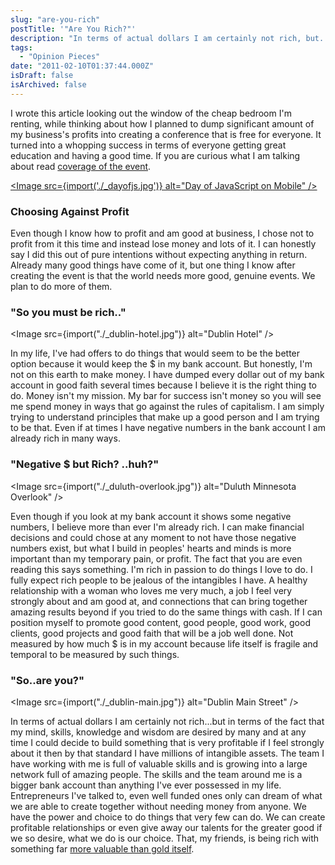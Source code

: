 ```yaml
---
slug: "are-you-rich"
postTitle: '"Are You Rich?"'
description: "In terms of actual dollars I am certainly not rich, but..."
tags:
  - "Opinion Pieces"
date: "2011-02-10T01:37:44.000Z"
isDraft: false
isArchived: false
---
```



I wrote this article looking out the window of the cheap bedroom I'm renting, while thinking about how I planned to dump significant amount of my business's profits into creating a conference that is free for everyone. It turned into a whopping success in terms of everyone getting great education and having a good time. If you are curious what I am talking about read [coverage of the event](http://thenextweb.com/mobile/2011/01/31/googles-free-day-of-javascript-on-mobile/).

[<Image src={import('./\_dayofjs.jpg')} alt="Day of JavaScript on Mobile" />](https://www.flickr.com/photos/franksvalli/5394719161)

### Choosing Against Profit

Even though I know how to profit and am good at business, I chose not to profit from it this time and instead lose money and lots of it. I can honestly say I did this out of pure intentions without expecting anything in return. Already many good things have come of it, but one thing I know after creating the event is that the world needs more good, genuine events. We plan to do more of them.

### "So you must be rich.."

<Image src={import("./_dublin-hotel.jpg")} alt="Dublin Hotel" />

In my life, I've had offers to do things that would seem to be the better option because it would keep the $ in my bank account. But honestly, I'm not on this earth to make money. I have dumped every dollar out of my bank account in good faith several times because I believe it is the right thing to do. Money isn't my mission. My bar for success isn't money so you will see me spend money in ways that go against the rules of capitalism. I am simply trying to understand principles that make up a good person and I am trying to be that. Even if at times I have negative numbers in the bank account I am already rich in many ways.

### "Negative $ but Rich? ..huh?"

<Image src={import("./_duluth-overlook.jpg")} alt="Duluth Minnesota Overlook" />

Even though if you look at my bank account it shows some negative numbers, I believe more than ever I'm already rich. I can make financial decisions and could chose at any moment to not have those negative numbers exist, but what I build in peoples' hearts and minds is more important than my temporary pain, or profit. The fact that you are even reading this says something. I'm rich in passion to do things I love to do. I fully expect rich people to be jealous of the intangibles I have. A healthy relationship with a woman who loves me very much, a job I feel very strongly about and am good at, and connections that can bring together amazing results beyond if you tried to do the same things with cash. If I can position myself to promote good content, good people, good work, good clients, good projects and good faith that will be a job well done. Not measured by how much $ is in my account because life itself is fragile and temporal to be measured by such things.

### "So..are you?"

<Image src={import("./_dublin-main.jpg")} alt="Dublin Main Street" />

In terms of actual dollars I am certainly not rich...but in terms of the fact that my mind, skills, knowledge and wisdom are desired by many and at any time I could decide to build something that is very profitable if I feel strongly about it then by that standard I have millions of intangible assets. The team I have working with me is full of valuable skills and is growing into a large network full of amazing people. The skills and the team around me is a bigger bank account than anything I've ever possessed in my life. Entrepreneurs I've talked to, even well funded ones only can dream of what we are able to create together without needing money from anyone. We have the power and choice to do things that very few can do. We can create profitable relationships or even give away our talents for the greater good if we so desire, what we do is our choice. That, my friends, is being rich with something far [more valuable than gold itself](/articles/developing-value-stronger-than-money).
